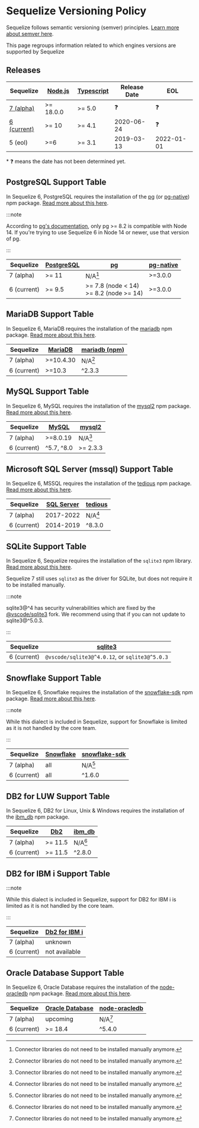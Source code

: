 
<MobileAds />

# Sequelize Versioning Policy

Sequelize follows semantic versioning (semver) principles. [Learn more about semver here](https://semver.org/).

This page regroups information related to which engines versions are supported by Sequelize

## Releases

| Sequelize                       | [Node.js][node-releases] | [Typescript][ts-releases] | Release Date | EOL        |
| ------------------------------- | ------------------------ | ------------------------- | ------------ | ---------- |
| [7 (alpha)][sequelize-core]     | >= 18.0.0                | >= 5.0                    | ❓           | ❓         |
| [6 (current)][sequelize-legacy] | >= 10                    | >= 4.1                    | 2020-06-24   | ❓         |
| 5 (eol)                         | >=6                      | >= 3.1                    | 2019-03-13   | 2022-01-01 |

\* ❓ means the date has not been determined yet.

[node-releases]: https://nodejs.org/en/about/releases/
[ts-releases]: https://github.com/microsoft/TypeScript/releases
[sequelize-core]: https://www.npmjs.com/package/@sequelize/core
[sequelize-legacy]: https://www.npmjs.com/package/sequelize

## PostgreSQL Support Table

In Sequelize 6, PostgreSQL requires the installation of the [pg][pg] (or [pg-native]) npm package.
[Read more about this here](/docs/v6/other-topics/dialect-specific-things/#postgresql).

:::note

According to [pg's documentation](https://node-postgres.com/#version-compatibility),
only pg >= 8.2 is compatible with Node 14.
If you're trying to use Sequelize 6 in Node 14 or newer, use that version of pg.

:::

| Sequelize   | [PostgreSQL][postgres] | [pg]                                         | [pg-native] |
| ----------- | ---------------------- | -------------------------------------------- | ----------- |
| 7 (alpha)   | >= 11                  | N/A[^1]                                      | >=3.0.0     |
| 6 (current) | >= 9.5                 | >= 7.8 (node < 14) <br/> >= 8.2 (node >= 14) | >=3.0.0     |

[postgres]: https://www.postgresql.org/support/versioning/
[pg]: https://www.npmjs.com/package/pg
[pg-native]: https://www.npmjs.com/package/

## MariaDB Support Table

In Sequelize 6, MariaDB requires the installation of the [mariadb][mariadb-npm] npm package.
[Read more about this here](/docs/v6/other-topics/dialect-specific-things/#mariadb).

| Sequelize   | [MariaDB][mariadb] | [mariadb (npm)][mariadb-npm] |
| ----------- | ------------------ | ---------------------------- |
| 7 (alpha)   | >=10.4.30          | N/A[^1]                      |
| 6 (current) | >=10.3             | ^2.3.3                       |

[mariadb]: https://mariadb.org/about/#maintenance-policy
[mariadb-npm]: https://www.npmjs.com/package/mariadb

## MySQL Support Table

In Sequelize 6, MySQL requires the installation of the [mysql2] npm package.
[Read more about this here](/docs/v6/other-topics/dialect-specific-things/#mysql).

| Sequelize   | [MySQL][mysql] | [mysql2] |
| ----------- | -------------- | -------- |
| 7 (alpha)   | >=8.0.19       | N/A[^1]  |
| 6 (current) | ^5.7, ^8.0     | >= 2.3.3 |

[mysql]: https://endoflife.date/mysql
[mysql2]: https://www.npmjs.com/package/mysql2

## Microsoft SQL Server (mssql) Support Table

In Sequelize 6, MSSQL requires the installation of the [tedious] npm package.
[Read more about this here](/docs/v6/other-topics/dialect-specific-things/#microsoft-sql-server-mssql).

| Sequelize   | [SQL Server][mssql] | [tedious] |
| ----------- | ------------------- | --------- |
| 7 (alpha)   | 2017-2022           | N/A[^1]   |
| 6 (current) | 2014-2019           | ^8.3.0    |

[mssql]: https://endoflife.date/mssqlserver
[tedious]: https://www.npmjs.com/package/tedious

## SQLite Support Table

In Sequelize 6, Sequelize requires the installation of the `sqlite3` npm library.
[Read more about this here](/docs/v6/other-topics/dialect-specific-things/#sqlite).

Sequelize 7 still uses `sqlite3` as the driver for SQLite, but does not require it to be installed manually.

:::note

sqlite3@^4 has security vulnerabilities which are fixed by the [@vscode/sqlite3](https://www.npmjs.com/package/@vscode/sqlite3) fork. We recommend using that if you can not update to sqlite3@^5.0.3.

:::

| Sequelize   | [sqlite3]                                      |
| ----------- | ---------------------------------------------- |
| 6 (current) | `@vscode/sqlite3@^4.0.12`, or `sqlite3@^5.0.3` |

[sqlite3]: https://www.npmjs.com/package/sqlite3

## Snowflake Support Table

In Sequelize 6, Snowflake requires the installation of the [snowflake-sdk] npm package.
[Read more about this here](/docs/v6/other-topics/dialect-specific-things/#snowflake-experimental).

:::note

While this dialect is included in Sequelize,
support for Snowflake is limited as it is not handled by the core team.

:::

| Sequelize   | [Snowflake](https://www.snowflake.com/pricing/) | [snowflake-sdk] |
| ----------- | ----------------------------------------------- | --------------- |
| 7 (alpha)   | all                                             | N/A[^1]         |
| 6 (current) | all                                             | ^1.6.0          |

[snowflake-sdk]: https://www.npmjs.com/package/snowflake-sdk

## DB2 for LUW Support Table

In Sequelize 6, DB2 for Linux, Unix & Windows requires the installation of the [ibm_db] npm package.

| Sequelize   | [Db2][db2] | [ibm_db] |
| ----------- | ---------- | -------- |
| 7 (alpha)   | >= 11.5    | N/A[^1]  |
| 6 (current) | >= 11.5    | ^2.8.0   |

[db2]: https://www.ibm.com/support/pages/db2-distributed-end-support-eos-dates
[ibm_db]: https://www.npmjs.com/package/ibm_db

## DB2 for IBM i Support Table

:::note

While this dialect is included in Sequelize,
support for DB2 for IBM i is limited as it is not handled by the core team.

:::

| Sequelize   | [Db2 for IBM i][ibmi] |
| ----------- | --------------------- |
| 7 (alpha)   | unknown               |
| 6 (current) | not available         |

[ibmi]: https://www.ibm.com/support/pages/db2-ibm-i
[odbc]: https://www.npmjs.com/package/odbc

## Oracle Database Support Table

In Sequelize 6, Oracle Database requires the installation of the [node-oracledb] npm package.
[Read more about this here](/docs/v6/other-topics/dialect-specific-things/#oracle-database).

| Sequelize   | [Oracle Database] | [node-oracledb] |
| ----------- | ----------------- | --------------- |
| 7 (alpha)   | upcoming          | N/A[^1]         |
| 6 (current) | >= 18.4           | ^5.4.0          |

[Oracle Database]: https://www.oracle.com/database/technologies/oracle-database-software-downloads.html
[node-oracledb]: https://www.npmjs.com/package/oracledb

[^1]: Connector libraries do not need to be installed manually anymore.

[^⚠️2]: Support for mariadb 3 has not been completed yet https://github.com/sequelize/sequelize/pull/14187
